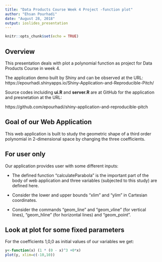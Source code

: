 ---
title: "Data Products Course Week 4 Project -function plot"
author: "Ehsan Pourhadi"
date: "August 28, 2018"
output: ioslides_presentation
---

```{r setup, include=FALSE}
knitr::opts_chunk$set(echo = TRUE)
```

## Overview
This presentation deals with plot a polynomial function as project for Data Products Course in week 4.

The application demo built by Shiny and can be observed at the URL: https://epourhadi.shinyapps.io/Shiny-Application-and-Reproducible-Pitch/

Source codes incluiding **ui.R** and **server.R** are at GitHub for the application and presnetation at the URL:

https://github.com/epourhadi/shiny-application-and-reproducible-pitch

## Goal of our Web Application 

This web application is built to study the geometric shape of a third order polynomial 
in 2-dimensional space by changing the three coefficients. 

## For user only

Our application provides user with some different inputs:

- The defined function "calculateParabola" is the important part of the body of web application and three variables (subjected to this study) are defined here.

- Consider the lower and upper bounds "xlim" and "ylim" in Cartesian coordinates.

- Consider the commands "geom_line" and "geom_vline" (for vertical lines), "geom_hline" (for horizontal lines) and "geom_point".


## Look at plot for some fixed parameters 
For the coefficients 1,0,0 as initial values of our variables we get:
```{r}
y<-function(x) (1 * (0 - x)^3 +0*x)
plot(y, xlim=c(-10,10))
```



